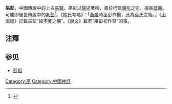 '''巫彭'''，中國傳說中的上古[[巫醫|巫醫]]。巫彭以[[醫術|醫術]]著稱，善於行氣[[導引|導引]]之術，擅長[[延壽|延壽]]。可能即後世傳說中的[[老彭|老彭]]<ref name="余">{{cite book |author=[[余英時|余英時]] |title=《論天人之際：中國古代思想起源試探》|url=http://vdisk.weibo.com/search/?type=public&keyword=%E8%AB%96%E5%A4%A9%E4%BA%BA%E4%B9%8B%E9%9A%9B|publisher=聯經出版事業股份有限公司|location=台北|year=2014|isbn= 957084325X |language=zh-hant}}</ref>{{rp|205-206}}。《姓氏考略》：「[[黃帝|黃帝]]時巫彭作醫，此為巫氏之始。」《[[山海經|山海經]]》記載巫彭“操[[不死|不死]]之藥”。《[[說文|說文]]》載有“巫彭初作醫”的事。
==注釋==
{{reflist}}

==参见==
*[[彭祖|彭祖]]

[[Category:巫|Category:巫]]
[[Category:中國神話|Category:中國神話]]